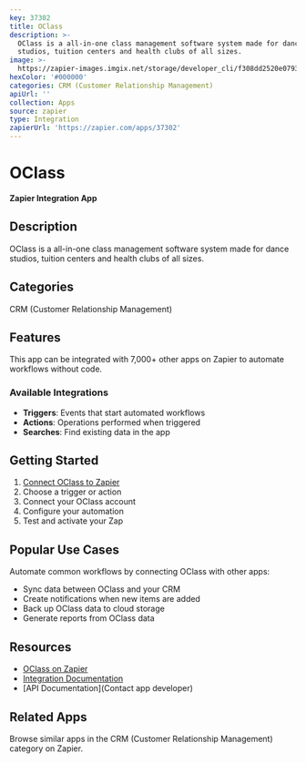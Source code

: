 ```yaml
---
key: 37302
title: OClass
description: >-
  OClass is a all-in-one class management software system made for dance
  studios, tuition centers and health clubs of all sizes.
image: >-
  https://zapier-images.imgix.net/storage/developer_cli/f308dd2520e0793e64805219f57ed299.png?auto=format%2Ccompress&ixlib=python-3.0.0&q=50
hexColor: '#000000'
categories: CRM (Customer Relationship Management)
apiUrl: ''
collection: Apps
source: zapier
type: Integration
zapierUrl: 'https://zapier.com/apps/37302'
---
```

# OClass

**Zapier Integration App**

## Description

OClass is a all-in-one class management software system made for dance studios, tuition centers and health clubs of all sizes.

## Categories

CRM (Customer Relationship Management)

## Features

This app can be integrated with 7,000+ other apps on Zapier to automate workflows without code.

### Available Integrations

- **Triggers**: Events that start automated workflows
- **Actions**: Operations performed when triggered
- **Searches**: Find existing data in the app

## Getting Started

1. [Connect OClass to Zapier](https://zapier.com/apps/37302)
2. Choose a trigger or action
3. Connect your OClass account
4. Configure your automation
5. Test and activate your Zap

## Popular Use Cases

Automate common workflows by connecting OClass with other apps:

- Sync data between OClass and your CRM
- Create notifications when new items are added
- Back up OClass data to cloud storage
- Generate reports from OClass data

## Resources

- [OClass on Zapier](https://zapier.com/apps/37302)
- [Integration Documentation](https://zapier.com/apps/37302/integrations)
- [API Documentation](Contact app developer)

## Related Apps

Browse similar apps in the CRM (Customer Relationship Management) category on Zapier.
